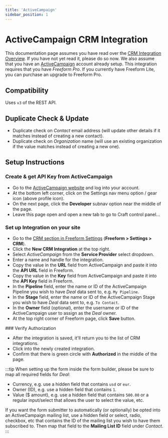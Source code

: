 ```yaml
---
title: 'ActiveCampaign'
sidebar_position: 1
---
```



# ActiveCampaign CRM Integration <Badge type="pro" text="Pro" />

This documentation page assumes you have read over the [CRM Integration Overview](./index.mdx#crm). If you have not yet read it, please do so now. We also assume that you have an [ActiveCampaign](https://www.activecampaign.com) account already setup. This integration requires that you have _Freeform Pro_. If you currently have Freeform Lite, you can purchase an upgrade to Freeform Pro.

## Compatibility

Uses `v3` of the REST API.

## Duplicate Check & Update

- Duplicate check on _Contact_ email address (will update other details if it matches instead of creating a new contact).
- Duplicate check on _Organization_ name (will use an existing organization if the value matches instead of creating a new one).

## Setup Instructions

<VerticalStepWrapper>

<StepMarkdown>

### Create & get API Key from ActiveCampaign

- Go to the [ActiveCampaign website](https://www.activecampaign.com) and log into your account.
- At the bottom left corner, click on the Settings nav menu option / gear icon (above profile icon).
- On the next page, click the **Developer** subnav option near the middle of the page.
- Leave this page open and open a new tab to go to Craft control panel...

</StepMarkdown>

<StepMarkdown>

### Set up Integration on your site

- Go to the [CRM section in Freeform Settings](../configuration/settings#crm) (**Freeform > Settings > CRM**).
- Click the **New CRM Integration** at the top right.
- Select _ActiveCampaign_ from the **Service Provider** select dropdown.
- Enter a name and handle for the integration.
- Copy the value in the **URL** field from ActiveCampaign and paste it into the **API URL** field in Freeform.
- Copy the value in the **Key** field from ActiveCampaign and paste it into the **API Key** field in Freeform.
- In the **Pipeline** field, enter the name or ID of the ActiveCampaign Pipeline you wish to have _Deal_ data sent to, e.g. `My Pipeline`.
- In the **Stage** field, enter the name or ID of the ActiveCampaign Stage you wish to have _Deal_ data sent to, e.g. `To Contact`.
- In the **Owner** field (optional), enter the username or ID of the ActiveCampaign user to assign as the _Deal_ owner.
- At the top right corner of Freeform page, click **Save** button.

</StepMarkdown>

<StepMarkdown>
### Verify Authorization

- After the integration is saved, it'll return you to the list of CRM integrations.
- Click into the newly created integration.
- Confirm that there is green circle with **Authorized** in the middle of the page.

</StepMarkdown>
</VerticalStepWrapper>

:::tip
When setting up the form inside the form builder, please be sure to map all required fields for _Deal_:

- Currency, e.g. use a hidden field that contains `usd` or `eur`.
- Owner (ID), e.g. use a hidden field that contains `1`.
- Value ($ amount), e.g. use a hidden field that contains `500.00` or a regular input/select that allows the user to select the value, etc.

If you want the form submitter to automatically (or optionally) be opted into an ActiveCampaign mailing list, use a hidden field or select, radio, checkbox, etc that contains the ID of the mailing list you wish to have them subscribed to. Then map that field to the **Mailing List ID** field under _Contact_.
:::
